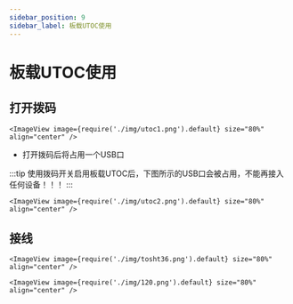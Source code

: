 ```yaml
---
sidebar_position: 9
sidebar_label: 板载UTOC使用
---
```



# 板载UTOC使用

## 打开拨码

    <ImageView image={require('./img/utoc1.png').default} size="80%" align="center" />

* 打开拨码后将占用一个USB口

:::tip
使用拨码开关启用板载UTOC后，下图所示的USB口会被占用，不能再接入任何设备！！！
:::

    <ImageView image={require('./img/utoc2.png').default} size="80%" align="center" />

## 接线

    <ImageView image={require('./img/tosht36.png').default} size="80%" align="center" />

    <ImageView image={require('./img/120.png').default} size="80%" align="center" />
